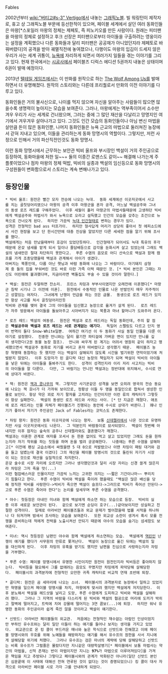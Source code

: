 Fables

2002년부터 [[wiki:"버티고#s-3" Vertigo]]에서 내놓는 [[그래픽노블]]. 빌 워링턴이 제작자로, 휴고 상 그래픽노블 부문에 등선한적이 있으며, 페이블 세계에서 살던 여러 동화인들은 마왕[*스포일러 마왕의 정체는 제페토, 즉 피노키오를 만든 사람이다.  원래는 피터팬을 마왕의 정체로 설정하고 후크 선장은 피터팬으로부터 아이들을 구출하려는 영웅이라는 설정을 계획했으나 다른 동화들과 달리 피터팬은 공공재가 아니었던지라 제페토로 바꿔버렸다]의 공격을 받아 궤멸직전에 놓여졌으나, 다행이도 마왕의 입김이 드세지 않은 우리가 사는 세계 귀퉁이, [[뉴욕]]에 자리하게 되면서 여러가지 일들을 겪는 이야기를 그리고 있다. 현재 한국에서는 [[시공사]]에서 페이블즈 디럭스 에디션 5권까지 내놓은 상태이며 6권이 발매 예정이다.

2013년 [[텔테일 게임즈]]에서는 이 만화를 원작으로 하는 [[The Wolf Among Us]]를 발매하면서 더 유명해졌다. 원작의 스토리와는 다른데 프리퀄로서 만화의 이전 이야기를 다루고 있다.

동화인들은 거의 불사신으로, 나이를 먹지 않으며 자신을 알아주는 사람들이 많으면 많을수록 생명력이 높아지는 모습을 보여준다. 그러나, 마왕에게는 역부족이어서 소수만 겨우 우리가 사는 세계로 건너왔으며, 그러는 중에 그 많던 재산을 다날리고 망명지인 여기에서 겨우겨우 살아나가고 있다. 그것도 인간 모습의 동화인들이나 아님 변신 마법을 살만큼 돈이 많은 동화인뿐, 나머지 동화인들은 뉴욕 근교의 마법으로 둘러쳐진 농장에서 갇혀 지내고 있으며, 이들을 관리하는게 동화 망명시의 역할이다. 그렇지만, 저런 사정으로 인해서 거의 파산직전인것도 동화 망명시.

이런 동화 망명시에서 근무하는 보안관 빅비 울프와 부시장인 백설이 거의 주인공으로 등장하여, 동화마을에 처한 일~~+ 둘의 이종간 로맨스도 같이~~ 해결해 나가는게 주 플롯이었으나 점차 마왕의 정체 떡밥, 빅비의 실종과 백설의 임신등으로 동화 망명시의 구성원들이 변화함으로서 스토리는 계속 변해나가고 있다.

== 등장인물 ==
 * 빅비 울프: 원전은 빨간 모자 전승에 나오는 늑대.  동화 세계에선 이곳저곳에서 사고를 치는 골칫덩어리였으나 마왕의 공격 이후 마왕군을 혼자 공격, 어느날 백설공주와 그녀의 동생 로즈 레드를 구해주었다.  이후 세월이 흘러 마왕군의 마법사들때문에 고생하던 빅비에게 백설공주와 마법사가 와서 뉴욕으로 오라고 설득했고 인간의 모습을 갖추는 조건으로 뉴욕으로 건너오게 된다.  하지만 가끔씩 [[늑대 인간]]형태로 변하는 경우가 있다.
 성격은 전형적인 bad ass 터프가이.  하지만 형사답게 머리가 상당히 좋아서 첫 에피소드에서 사건 현장을 보고 단 한시간만에 대충 진상을 알았지만 다른 세세한 점을 알기 위해 조사를 했다.  
 백설에게는 처음 만났을때부터 호감이 있었던듯하다.  인간형태가 되어서도 늑대 특유의 후각때문에 온갖 냄새를 맡게 되서 일이나 줄담배등으로 감각을 둔화시켜 살고 있었는데 그래도 백설의 냄새만은 절대 차단하지 못한다고.  푸른 수염의 음모로 어디 산속으로 백설과 함께 캠프를 가게 조종당했을때 백설과 관계해서 아이가 생겼다.
 아버지는 북풍인데, 다름 아닌 햇님과 바람 동화에 나오는 그 바람이다. 아기돼지 삼형제 중 둘의 집을 부숴버린 것도 바로 이런 가족 이력 때문인 것. [* 빅비 본인은 그때는 자신도 어린애에 불과했다며, 지금이라면 벽돌집도 부술 수 있을 것이라 말한다.]

 * 백설: 원전은 두말하면 잔소리.  프린스 차밍과 부부사이였지만 오래전에 이혼했다[* 마왕군 침략 시기나 그 이전에 이혼].  원전에서 수동적인 인물로 나온 반발인지 매우 자주적이고 성깔있는 여자다.  그녀에게 난쟁이 언급을 하는 것은 금물.  동생으로 로즈 레드가 있지만 항상 사고를 쳐서 골칫덩어리인듯
 빅비와 관계를 맺어 결국 그의 아이들을 임신했고 농장으로 옮겨가 살게 된다.  로즈 레드가 자주 방문해서 아이들을 돌보아주고 시아버지가 되는 북풍과 마녀 할머니가 도와주러 온다.

 * 로즈 레드: 백설의 여동생.  원전은 백설과 로즈 레드라는 독일 동화인데, 주의 할 점은 '''백설공주와 백설과 로즈 레드는 서로 관계없는 얘기다'''.  독일어 스펠링도 다르고 단지 영어 번역이 둘다 Snow-White일뿐.  여하간 여기선 이 두 동화가 사실 동일 인물을 다룬 이야기로 설정했다.  진중한 언니와는 달리 활기찬 파티걸에 가벼운 면이 있지만 언니를 깊히 생각한다(2권 동물 농장 참조).  언니와 싸우게 된 계기는 어려서 영원히 같이 하자고 맹세했으면서 백설공주 동화로 자기를 버리고 혼자 떠버렸다고 생각했기 때문.  페이블즈 농장 혁명때 동참하는 듯 했지만 이는 백설이 살해되지 않도록 시간을 벌기위한 연막이었기에 처벌받지 않았다.  이후 도망자가 된 골디락 대신 농장의 책임자가 되며 백설이 빅비의 아이들을 낳은 뒤에는 아이들을 돌봐주기도 한다.  성격이 성격인지라 이리 저리 사고치는 빅비의 아이들을 잘 다룬다.  다만, 그 바람기는 언니인 백설과는 정반대에 위치해서, 수시로 연애 상대가 바뀐다.

 * 잭: 원전은 [[잭과 콩나무]]의 잭. 그렇지만 사기꾼같은 성격을 보면 오히려 영국의 전승 동요에 나오는 잭 호너가 더 가까워 보이므로, 정황상 이들 두 명을 동일인으로 합쳐서 생성한 인물로 보인다. 항상 약은 꾀로 자기 팔자를 고치려는 인간이지만 이런 류의 캐릭터가 그렇듯이 항상 실패한다.  백설의 동생인 로즈 레드와 사귀는 사이. [* 단 지금은 깨졌다. 애초에 로즈 레드라는 인물 자체가 페이블즈가 진행되는 동안에 수시로 상대가 바뀐다.]  꽤나 인기가 좋아서 자기가 주인공인 Jack of Fables라는 코믹스도 존재한다.

 * 차밍 왕자: 원전은 동화 이곳저곳에 나오는 왕자.  보통 [[신데렐라]]에서 나온 것으로 유명하지만 사실 이곳저곳에서도 나온다.  그 덕분인지 바람둥이로 묘사되었다.  백설이 첫번째 아내지만 이후 잠자는 숲속의 공주나 신데렐라와도 결혼했다가 깨졌다. 
 백설과는 이혼한 관계로 여자를 꼬셔서 돈 한푼 없어도 먹고 살고 있었지만 그래도 돈을 원하는지라 자기 작위를 파는 짓등을 하며 돈을 벌려 궁궁해한다.  나중에는 푸른 수염을 살해하고[* 이전에 펜싱 교습소에서 싸웠을땐 5 대 0으로 처발렸으나 이땐 차밍이 패링 대거와 검을 들고 덤볐는데 결국 이겼다] 그의 재산을 페이블 망명시의 것으로 돌린뒤 자기가 시장이 되는 것으로 재산을 실질적으로 차지한다.  
 온갖 술수로 시장 자리에 오르지만 그러나 생각했던것과 달리 시장 자리는 신경 쓸게 많은지라 차밍은 그저 죽을 맛(...)
 이런 협잡배스러운 인물이지만 가끔씩 느끼는 고귀한 의지는 ~~짧은 기간이나마~~ 뿌리치기 힘들다고 한다.  푸른 수염이 빅비와 백설을 죽이려 했을때도 "백설은 많은 배신을 당해 정직한 빅비를 사랑한다->빅비가 죽으면 백설이 슬프다->그러므로 빅비가 죽어선 안된다->고로 푸른 수염은 죽어야 한다"는 논리를 앞세우며 푸른 수염을 공격했다.  

 * 야수: 첫등장은 아내인 미녀와 함께 백설에게 하소연 하는 모습으로 등장.  빅비의 실종 이후 새로운 보안관이 된다.  겉으로 보기엔 순딩이 호구(...)같아보이지만 성실하고 친절한 성격이다.  일례로 아라비안 페이블즈들과 외교 문제가 벌어졌을때 법률 서적을 하나하나 다 뒤져가며 밤새서 조사하는 모습을 보여준다.  또한 외교상 소란이 생겨서 혹시 모를 전쟁을 준비하는데 적에게 전력을 노출시켜선 안되기 때문에 야수의 모습을 숨기는 섬세함도 보여준다.

 * 미녀: 역시 첫등장은 남편인 야수와 함께 백설에게 하소연하는 모습.  백설에게 [[역린]]인 난쟁이 얘기를 했다가 사무원의 만류로 쫓겨난다.  백설이 농장으로 옮긴 뒤에는 백설의 일을 대신하게 된다.  이후 차밍의 유혹을 받기도 했지만 남편을 진심으로 사랑하는지라 차밍을 거부했다.

 * 푸른 수염: 페이블 망명시에서 유명한 시민이지만 원전이 원전인지라 빅비등은 좋아하지 않는다.  빅비등을 혐오해서 그를 없애려는 음모도 꾸몄지만 차밍에게 파악당해 살해당한다.  페이블시의 과격분자에 전형적인 오만한 귀족 캐릭터로 비교적 연재 초반에 퇴장.

 * 골디락: 원전은 곰 세마리에 나오는 소녀.  페이블시의 과격분자로 농장에서 일하고 있었지만 혁명을 일으켜 페이블 망명시를 차지, 마왕에게 맞서려 했지만 백설에게 저지당한다.  이후 분노해서 백설을 헤드샷을 날리고 도망, 푸른 수염에게 도피하고 빅비와 백설을 살해하려 했다.  그러나 그 지역의 바람을 다스리게 된 빅비와 백설의 협공으로 머리에 도끼가 박히고 절벽에 떨어지고, 트럭에 치여 강물에 떨어지는 3연 콤보(...)에 퇴장.  하지만 워낙 유명한 동화의 주인공이라 쉽게 죽진 않을 것이라고 백설이 얘기한다.  

 * 신밧드: 아라비안 페이블들의 외교관.  처음에는 전형적인 재수없는 아랍인 인상이었지만 부하인 유수프와는 달리 일단 이들이 하는 얘기를 들어나 보자는 생각을 가지고 있었다.  외교관으로 온 킹 콜이 부드러운 매너와 높은 학식으로 신밧드와 친해졌고 이에 페이블 망명시와의 우호를 위해 노예들을 해방하자는 얘기를 해서 유수프의 원한을 사서 지니에게 살해당할 위기에 처했다.  그러나 유수프는 검은 마녀의 계략에 당해 살해당하고 신밧드는 비록 유수프가 그럴줄은 몰랐다지만 지니같은 대량학살병기[* 페이블에서 보통 마법사는 약간의 마법을, 신적 존재는 반이 마법이지만 지니는 '''97%'''가 마법으로 이루어져있다]을 가져온 책임을 지고 추방되나 그렇다고 페이블시와의 관계가 악화된건 아니라(일단 신밧드 본인은 심문끝에 이 사태에 대해선 전혀 연루된 것이 없다는 것이 증명되었으니) 킹 콜이 대사 자격으로 아라비안 페이블 시로 가자 그를 안내하게 되었다.
